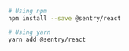 ```bash {tabTitle: ESM}
# Using npm
npm install --save @sentry/react

# Using yarn
yarn add @sentry/react
```
